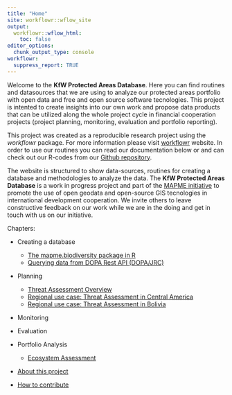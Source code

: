 ```yaml
---
title: "Home"
site: workflowr::wflow_site
output:
  workflowr::wflow_html:
    toc: false
editor_options:
  chunk_output_type: console
workflowr:
  suppress_report: TRUE
---
```


Welcome to the **KfW Protected Areas Database**. Here you can find routines and datasources that we are using to analyze our protected areas portfolio with open data and free and open source software tecnologies. This project is intented to create insights into our own work and propose data products that can be utilized along the whole project cycle in financial cooperation projects (project planning, monitoring, evaluation and portfolio reporting).

This project was created as a reproducible research project using the *workflowr* package. For more information please visit [workflowr](https://github.com/jdblischak/workflowr) website. In order to use our routines you can read our documentation below or and can check out our R-codes from our [Github repository](https://github.com/openkfw/mapme.protectedareas). 

The website is structured to show data-sources, routines for creating a database and methodologies to analyze the data. The **KfW Protected Areas Database** is a work in progress project and part of the [MAPME initiative](https://mapme-initiative.org/) to promote the use of open geodata and open-source GIS tecnologies in international development cooperation. We invite others to leave constructive feedback on our work while we are in the doing and get in touch with us on our initiative. 

Chapters:


- Creating a database
  - [The mapme.biodiversity package in R](mapme-biodiversity.html)
  - [Querying data from DOPA Rest API (DOPA/JRC)](dopa-rest.html)
- Planning
  - [Threat Assessment Overview](threat_assessment.html)
  - [Regional use case: Threat Assessment in Central America](rapid-assessment_centralamerica.html)
  - [Regional use case: Threat Assessment in Bolivia](threat_assessment_bolivia.html)
- Monitoring
- Evaluation
- Portfolio Analysis
  - [Ecosystem Assessment](portfolio_analysis.html)
  
- [About this project](README.html)

- [How to contribute](contribute.html)
